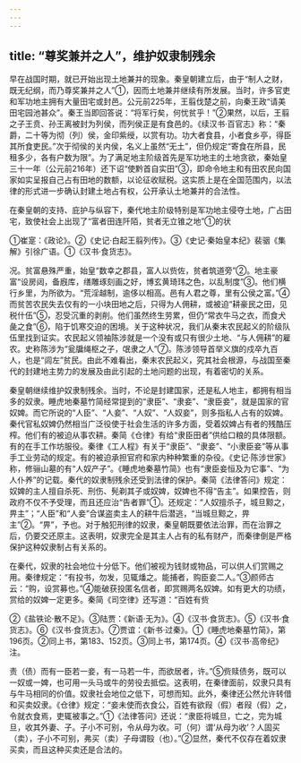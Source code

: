 ```yaml
---
---
---
```

title: “尊奖兼并之人”，维护奴隶制残余
---



早在战国时期，就已开始出现土地兼并的现象。秦皇朝建立后，由于“制人之财，既无纪纲，而乃尊奖兼并之人”①，因而土地兼并继续有所发展。当时，许多官吏和军功地主拥有大量田宅或封邑。公元前225年，王翦伐楚之前，向秦王政“请美田宅园池甚众”。秦王当即回答说：“将军行矣，何忧贫乎！”②果然，以后，王翦之子王贲、孙王离被封为列侯，而列侯正是有食邑的。《续汉书·百官志》称：“秦爵，二十等为彻（列）侯，金印紫绶，以赏有功。功大者食县，小者食乡亭，得臣其所食吏民。”次于彻侯的关内侯，名义上虽然“无土”，但仍规定“寄食在所县，民租多少，各有户数为限”。为了满足地主阶级首先是军功地主的土地贪欲，秦始皇三十一年（公元前216年）还下诏“使黔首自实田”③，即命令地主和有田农民向国家如实呈报自己占有田地的数额，以论征收赋税。这实质上是在全国范围内，以法律的形式进一步确认封建土地占有权，公开承认土地兼并的合法性。

在秦皇朝的支持、庇护与纵容下，秦代地主阶级特别是军功地主侵夺土地，广占田宅，致使社会上出现了“富者田连阡陌，贫者无立锥之地”①的状

①崔寔：《政论》。②《史记·白起王翦列传》。③《史记·秦始皇本纪》裴骃《集解》引徐广语。①《汉书·食货志》。

况。贫富悬殊严重，始皇“数幸之郡县，富人以赀佐，贫者筑道旁”②。地主豪富“设房闼，备廐库，缮雕琢刻画之好，博玄黄琦玮之色，以乱制度”③。他们横行乡里，为所欲为。“荒淫越制，逾侈以相高。邑有人君之尊，里有公侯之富。”④而贫苦农民失去仅有的一小块田地之后，只得为人佣耕，或被迫“耕豪民之田，见税什伍”⑤，忍受沉重的剥削。他们虽然终生劳累，但仍“常衣牛马之衣，而食犬彘之食”⑥，陷于饥寒交迫的困境。关于这种状况，我们从秦末农民起义的阶级队伍里找到证实。农民起义领袖陈涉就是一个没有或只有很少土地、“与人佣耕”的雇农。史称陈涉为“瓮牖绳枢之子，氓隶之人”⑦。陈涉领导首举义旗的戍卒九百人，也是“闾左”贫民。由此不难看出，秦末农民起义，究其社会根源，与战国至秦代的封建地主势力的发展及由此引起的土地问题的出现，有着密切的关系。

秦皇朝继续维护奴隶制残余。当时，不论是封建国家，还是私人地主，都拥有相当多的奴隶。睡虎地秦墓竹简经常提到的“隶臣”、“隶妾”、“隶臣妾”，就是国家的官奴婢。而它所说的“人臣”、“人妾”、“人奴”、“人奴妾”，则多指私人占有的奴婢。秦代官私奴婢仍然相当广泛役使于社会生活的许多方面，受着奴婢占有者的残酷压榨。他们有的被迫从事农耕。秦简《仓律》有给“隶臣田者”供给口粮的具体限额。有的在手工作坊服役。秦律《工人程》有关于“隶臣”、“隶妾”、“小隶臣妾”等从事手工业劳动的规定。有的被迫承担官府和家内种种繁重的杂役。《史记·陈涉世家》称，修骊山墓的有“人奴产子”。《睡虎地秦墓竹简》也有“隶臣妾恒及为它事”、“为人仆养”的记载。秦代的奴隶制残余还受到法律的保护。秦简《法律答问》规定：奴婢的主人擅自杀死、刑伤、髡剃其子或奴婢，奴婢也不得“告主”。如果控告，则政府不仅不予受理，而且还应治“告者罪”①。还规定：“人奴擅杀子，城旦黥之，畀主”；“人臣”和“人妾”合谋盗卖主人的耕牛后潜逃，“当城旦黥之，畀主”②。“畀”，予也。对于触犯刑律的奴隶，秦皇朝既要依法治罪，而在治罪之后，仍要交还原主。这表明，奴隶完全是其主人占有的私有财产，而秦律倒是严格保护这种奴隶制占有关系的。

在秦代，奴隶的社会地位十分低下。他们被视为钱财或物品，可以供人们赏赐之用。秦律规定：“有投书，勿发，见辄燔之。能捕者，购臣妾二人。”③颜师古云：“购，设赏募也。”④能破获投匿名信者，即赏赐两名奴婢。如有更大的功绩，赏给的奴婢一定更多。秦简《司空律》还写道：“百姓有赀

②《盐铁论·散不足》。③陆贾：《新语·无为》。④《汉书·食货志》。⑤《汉书·食货志》。⑥《汉书·食货志》。⑦贾谊：《新书·过秦》。①《睡虎地秦墓竹简》，第196页。②同上书，第183、152页。③同上书，第174页。④《汉书·高帝纪》注。

责（债）而有一臣若一妾，有一马若一牛，而欲居者，许。”⑤赀赎债务，既可以一奴或一婢，也可用一头马或牛的劳役去抵偿。这表明，在秦律面前，奴隶只具有与牛马相同的价值。奴隶社会地位之低下，可想而知。此外，秦律还公然允许转借和买卖奴隶。《仓律》规定：“妾未使而衣食公，百姓有欲叚（假）者叚（假）之，令就衣食焉，吏辄被事之。”①《法律答问》还说：“隶臣将城旦，亡之，完为城旦，收其外妻、子。子小不可别，令从母为收。可（何）谓‘从母为收’？人固买（卖），子小不可别，弗买（卖）子母谓殹（也）。”②显然，秦代不仅存在着奴隶买卖，而且这种买卖还是合法的。